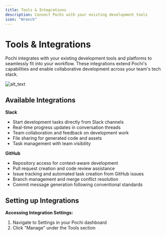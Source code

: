 ```yaml
---
title: Tools & Integrations
description: Connect Pochi with your existing development tools
icon: "Wrench"
---
```


# **Tools & Integrations**

Pochi integrates with your existing development tools and platforms to seamlessly fit into your workflow. These integrations extend Pochi's capabilities and enable collaborative development across your team's tech stack.

![alt_text](../../public/images/core-features/image6.png "image_tooltip")

## **Available Integrations**

**Slack**

- Start development tasks directly from Slack channels
- Real-time progress updates in conversation threads
- Team collaboration and feedback on development work
- File sharing for generated code and assets
- Task management with team visibility

**GitHub**

- Repository access for context-aware development
- Pull request creation and code review assistance
- Issue tracking and automated task creation from GitHub issues
- Branch management and merge conflict resolution
- Commit message generation following conventional standards

## **Setting up Integrations**

**Accessing Integration Settings:**

1. Navigate to Settings in your Pochi dashboard
2. Click "Manage" under the Tools section
